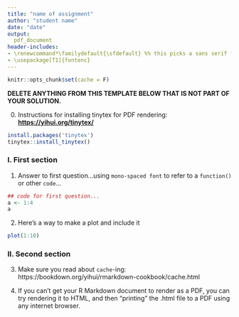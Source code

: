 ```yaml
---
title: "name of assignment"
author: "student name"
date: "date"
output:
  pdf_document
header-includes:
- \renewcommand*\familydefault{\sfdefault} %% this picks a sans serif font
- \usepackage[T1]{fontenc}
---
```

```r
knitr::opts_chunk$set(cache = F)
```

**DELETE ANYTHING FROM THIS TEMPLATE BELOW THAT IS NOT PART OF YOUR SOLUTION.**

(0) Instructions for installing tinytex for PDF rendering: [**https://yihui.org/tinytex/**](https://yihui.org/tinytex/)
 
```r
install.packages('tinytex')
tinytex::install_tinytex()
```

### I. First section

(1) Answer to first question...using `mono-spaced font` to refer to a `function()` or other `code`...

```r
## code for first question...
a <- 1:4
a
```

(2) Here's a way to make a plot and include it

```r
plot(1:10)
```

### II. Second section

(3) Make sure you read about `cache`-ing: https://bookdown.org/yihui/rmarkdown-cookbook/cache.html

(4) If you can't get your R Markdown document to render as a PDF, you can try rendering it to HTML, and then "printing" the .html file to a PDF using any internet browser. 

